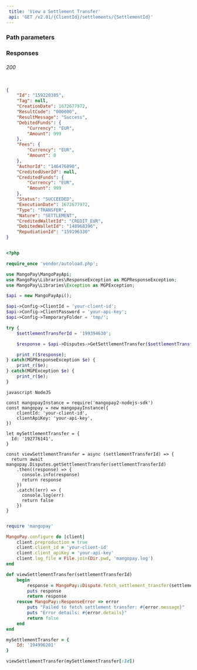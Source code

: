 ```yaml
---  
 title: 'View a Settlement Transfer'  
 api: 'GET /v2.01/{ClientId}/settlements/{SettlementId}'  
---  
```


  

### Path parameters  

<SettlementId />  

### Responses  

###### 200   

<IdResponse />  

<TagResponse />  

<CreationDateResponse />  

<ResultCodeResponse />  

<ResultMessageResponse />  

<DebitedFundsResponse />  

<FeesResponse />  

<AuthorIdResponse />  

<CreditedUserIdResponse />  

<CreditedFundsResponse />  

<StatusResponse />  

<ExecutionDateResponse />  

<TypeResponse />  

<NatureResponse />  

<CreditedWalletIdResponse />  

<DebitedWalletIdResponse />  

<RepudiationIdResponse />  

 <ResponseExample>  

```json 200  

{
    "Id": "159220385",
    "Tag": null,
    "CreationDate": 1672677972,
    "ResultCode": "000000",
    "ResultMessage": "Success",
    "DebitedFunds": {
        "Currency": "EUR",
        "Amount": 999
    },
    "Fees": {
        "Currency": "EUR",
        "Amount": 0
    },
    "AuthorId": "146476890",
    "CreditedUserId": null,
    "CreditedFunds": {
        "Currency": "EUR",
        "Amount": 999
    },
    "Status": "SUCCEEDED",
    "ExecutionDate": 1672677972,
    "Type": "TRANSFER",
    "Nature": "SETTLEMENT",
    "CreditedWalletId": "CREDIT_EUR",
    "DebitedWalletId": "148968396",
    "RepudiationId": "159196330"
}  

 ```  

 </ResponseExample>  

<RequestExample>  
  
```php PHP  

<?php 

require_once 'vendor/autoload.php';

use MangoPay\MangoPayApi;
use MangoPay\Libraries\ResponseException as MGPResponseException;
use MangoPay\Libraries\Exception as MGPException;

$api = new MangoPayApi();

$api->Config->ClientId = 'your-client-id';
$api->Config->ClientPassword = 'your-api-key';
$api->Config->TemporaryFolder = 'tmp/';

try {
    $settlementTransferId = '199394630';

    $response = $api->Disputes->GetSettlementTransfer($settlementTransferId);

    print_r($response);
} catch(MGPResponseException $e) {
    print_r($e);
} catch(MGPException $e) {
    print_r($e);
}  
```  

```  
javascript NodeJS  

const mangopayInstance = require('mangopay2-nodejs-sdk')
const mangopay = new mangopayInstance({
    clientId: 'your-client-id',
    clientApiKey: 'your-api-key',
})

let mySettlementTransfer = {
  Id: '192776141',
}

const viewSettlementTransfer = async (settlementTransferId) => {
  return await mangopay.Disputes.getSettlementTransfer(settlementTransferId)
    .then((response) => {
      console.info(response)
      return response
    })
    .catch((err) => {
      console.log(err)
      return false
    })
}  
```  

  
```ruby Ruby  

require 'mangopay'

MangoPay.configure do |client|
    client.preproduction = true
    client.client_id = 'your-client-id'
    client.client_apiKey = 'your-api-key'
    client.log_file = File.join(Dir.pwd, 'mangopay.log')
end

def viewSettlementTransfer(settlementTransferId)
    begin
        response = MangoPay::Dispute.fetch_settlement_transfer(settlementTransferId)
        puts response
        return response
    rescue MangoPay::ResponseError => error
        puts "Failed to fetch settlement transfer: #{error.message}"
        puts "Error details: #{error.details}"
        return false
    end
end

mySettlementTransfer = {
    Id: '194996201'
}

viewSettlementTransfer(mySettlementTransfer[:Id])  
```  

  
</RequestExample>